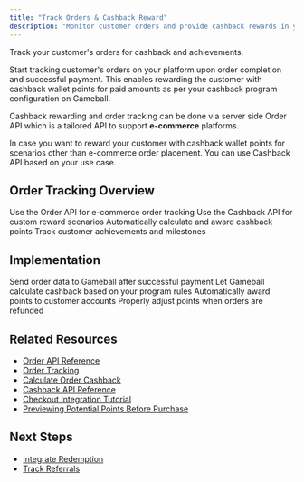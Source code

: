 ```yaml
---
title: "Track Orders & Cashback Reward"
description: "Monitor customer orders and provide cashback rewards in your React Native app"
---
```


Track your customer's orders for cashback and achievements.

Start tracking customer's orders on your platform upon order completion and successful payment. This enables rewarding the customer with cashback wallet points for paid amounts as per your cashback program configuration on Gameball. 

Cashback rewarding and order tracking can be done via server side Order API which is a tailored API to support **e-commerce** platforms.

In case you want to reward your customer with cashback wallet points for scenarios other than e-commerce order placement. You can use Cashback API based on your use case.

## Order Tracking Overview

<CardGroup cols={2}>
  <Card title="Order API" icon="server">
    Use the Order API for e-commerce order tracking
  </Card>

  <Card title="Cashback API" icon="wallet">
    Use the Cashback API for custom reward scenarios
  </Card>

  <Card title="Automatic Rewards" icon="gift">
    Automatically calculate and award cashback points
  </Card>

  <Card title="Achievement Tracking" icon="star">
    Track customer achievements and milestones
  </Card>
</CardGroup>

## Implementation

<Steps>
<Step title="Track Order Completion">
  Send order data to Gameball after successful payment
</Step>

<Step title="Calculate Cashback">
  Let Gameball calculate cashback based on your program rules
</Step>

<Step title="Award Points">
  Automatically award points to customer accounts
</Step>

<Step title="Handle Refunds">
  Properly adjust points when orders are refunded
</Step>
</Steps>

## Related Resources

- [Order API Reference](/api-reference/order/order)
- [Order Tracking](/api-reference/order/order-tracking)
- [Calculate Order Cashback](/api-reference/order/calculate-order-cashback)
- [Cashback API Reference](/api-reference/transactions/cashback-and-redemptions/cashback)
- [Checkout Integration Tutorial](/tutorials/checkout-integration)
- [Previewing Potential Points Before Purchase](/tutorials/previewing-potential-points-before-purchase)

## Next Steps

- [Integrate Redemption](/installation-guide/react-native/integrate-redemption)
- [Track Referrals](/installation-guide/react-native/track-referrals)
